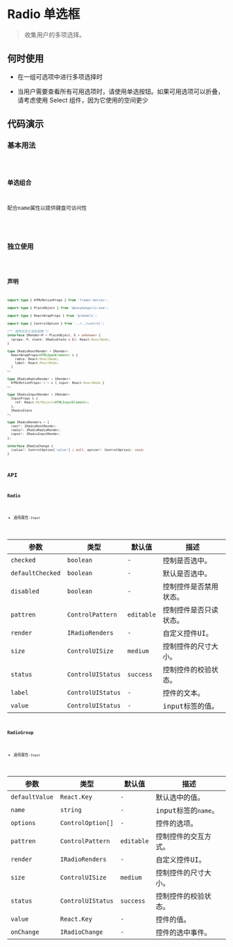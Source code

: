 # Radio 单选框

> 收集用户的多项选择。

## 何时使用

* 在一组可选项中进行多项选择时

* 当用户需要查看所有可用选项时，请使用单选按钮。如果可用选项可以折叠，请考虑使用 Select 组件，因为它使用的空间更少

## 代码演示

### 基本用法

<code src='@/examples/radio/basic' />

### 单选组合

配合name属性以提供键盘可访问性

<code src='@/examples/radio/advanced' />

## 独立使用

<code src='@/examples/radio/single' />

## 声明

```ts
import type { HTMLMotionProps } from 'framer-motion';

import type { PlainObject } from '@busymango/is-esm';

import type { ReactWrapProps } from '@/models';

import type { ControlOption } from '../../control';

/** 通用自定义渲染函数 */
interface IRender<P = PlainObject, E = unknown> {
  (props: P, state: IRadioState & E): React.ReactNode;
}

type IRadioRootRender = IRender<
  ReactWrapProps<HTMLSpanElement> & {
    radio: React.ReactNode;
    label: React.ReactNode;
  }
>;

type IRadioRadioRender = IRender<
  HTMLMotionProps<'i'> & { input: React.ReactNode }
>;

type IRadioInputRender = IRender<
  InputProps & {
    ref: React.RefObject<HTMLInputElement>;
  },
  IRadioState
>;

type IRadioRenders = {
  root?: IRadioRootRender;
  radio?: IRadioRadioRender;
  input?: IRadioInputRender;
};

interface IRadioChange {
  (value?: ControlOption['value'] | null, option?: ControlOption): void;
}
```

## API

### Radio

* 通用属性-`Input`

| 参数 | 类型 | 默认值 | 描述 |
| ---------------- | ------------------- | ------------ | ------------ |
| `checked`        | `boolean`           | `-`          | 控制是否选中。|
| `defaultChecked` | `boolean`           | `-`          | 默认是否选中。|
| `disabled`       | `boolean`           | `-`          | 控制控件是否禁用状态。|
| `pattren`        | `ControlPattern`    | `editable`   | 控制控件是否只读状态。|
| `render`         | `IRadioRenders`     | `-`          | 自定义控件UI。|
| `size`           | `ControlUISize`     | `medium`     | 控制控件的尺寸大小。|
| `status`         | `ControlUIStatus`   | `success`    | 控制控件的校验状态。|
| `label`          | `ControlUIStatus`   | `-`          | 控件的文本。|
| `value`          | `ControlUIStatus`   | `-`          | input标签的值。|

### RadioGroup

* 通用属性-`Input`

| 参数 | 类型 | 默认值 | 描述 |
| ---------------- | ------------------- | ------------ | ------------ |
| `defaultValue`   | `React.Key`         | `-`          | 默认选中的值。|
| `name`           | `string`            | `-`          | input标签的`name`。|
| `options`        | `ControlOption[]`   | `-`          | 控件的选项。|
| `pattren`        | `ControlPattern`    | `editable`   | 控制控件的交互方式。|
| `render`         | `IRadioRenders`     | `-`          | 自定义控件UI。|
| `size`           | `ControlUISize`     | `medium`     | 控制控件的尺寸大小。|
| `status`         | `ControlUIStatus`   | `success`    | 控制控件的校验状态。|
| `value`          | `React.Key`         | `-`          | 控件的值。|
| `onChange`       | `IRadioChange`      | `-`          | 控件的选中事件。|
